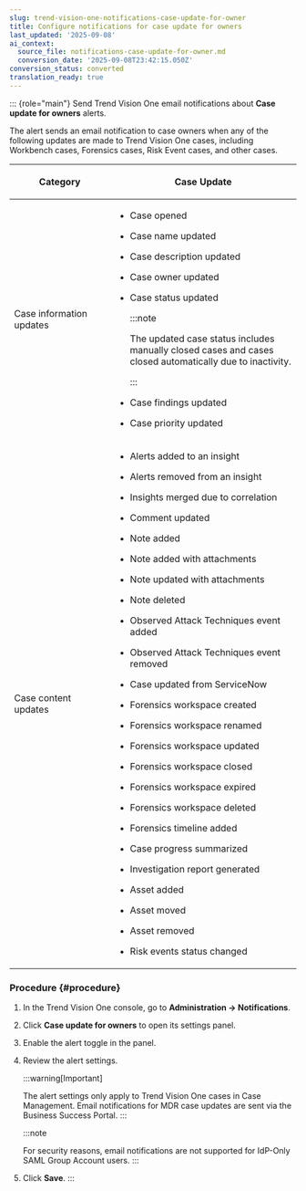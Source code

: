 ```yaml
---
slug: trend-vision-one-notifications-case-update-for-owner
title: Configure notifications for case update for owners
last_updated: '2025-09-08'
ai_context:
  source_file: notifications-case-update-for-owner.md
  conversion_date: '2025-09-08T23:42:15.050Z'
conversion_status: converted
translation_ready: true
---
```


::: {role="main"}
Send Trend Vision One email notifications about **Case update for owners** alerts.

The alert sends an email notification to case owners when any of the following updates are made to Trend Vision One cases, including Workbench cases, Forensics cases, Risk Event cases, and other cases.

<table>
<colgroup>
<col style="width: 35%" />
<col style="width: 65%" />
</colgroup>
<thead>
<tr>
<th><p>Category</p></th>
<th><p>Case Update</p></th>
</tr>
</thead>
<tbody>
<tr>
<td><p>Case information updates</p></td>
<td><ul>
<li><p>Case opened</p></li>
<li><p>Case name updated</p></li>
<li><p>Case description updated</p></li>
<li><p>Case owner updated</p></li>
<li><p>Case status updated</p>


:::note

<p>The updated case status includes manually closed cases and cases closed automatically due to inactivity.</p>


:::

</li>
<li><p>Case findings updated</p></li>
<li><p>Case priority updated</p></li>
</ul></td>
</tr>
<tr>
<td><p>Case content updates</p></td>
<td><ul>
<li><p>Alerts added to an insight</p></li>
<li><p>Alerts removed from an insight</p></li>
<li><p>Insights merged due to correlation</p></li>
<li><p>Comment updated</p></li>
<li><p>Note added</p></li>
<li><p>Note added with attachments</p></li>
<li><p>Note updated with attachments</p></li>
<li><p>Note deleted</p></li>
<li><p>Observed Attack Techniques event added</p></li>
<li><p>Observed Attack Techniques event removed</p></li>
<li><p>Case updated from ServiceNow</p></li>
<li><p>Forensics workspace created</p></li>
<li><p>Forensics workspace renamed</p></li>
<li><p>Forensics workspace updated</p></li>
<li><p>Forensics workspace closed</p></li>
<li><p>Forensics workspace expired</p></li>
<li><p>Forensics workspace deleted</p></li>
<li><p>Forensics timeline added</p></li>
<li><p>Case progress summarized</p></li>
<li><p>Investigation report generated</p></li>
<li><p>Asset added</p></li>
<li><p>Asset moved</p></li>
<li><p>Asset removed</p></li>
<li><p>Risk events status changed</p></li>
</ul></td>
</tr>
</tbody>
</table>

### Procedure {#procedure}

1.  In the Trend Vision One console, go to **Administration → Notifications**.

2.  Click **Case update for owners** to open its settings panel.

3.  Enable the alert toggle in the panel.

4.  Review the alert settings.

    :::warning[Important]

    The alert settings only apply to Trend Vision One cases in Case Management. Email notifications for MDR case updates are sent via the Business Success Portal.
    :::

    :::note

    For security reasons, email notifications are not supported for IdP-Only SAML Group Account users.
    :::

5.  Click **Save**.
:::
